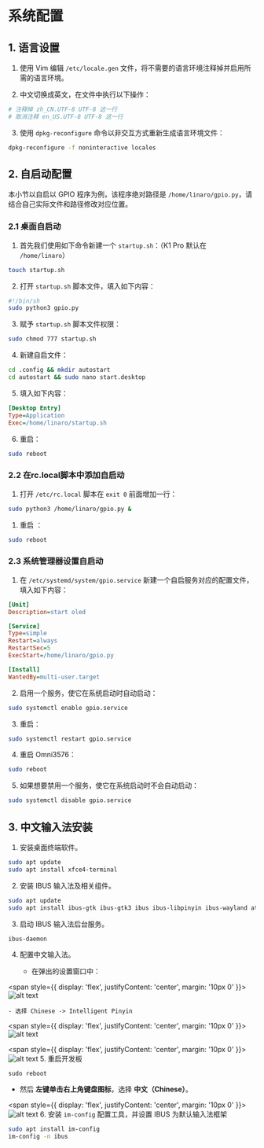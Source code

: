 # 系统配置 

## 1. 语言设置

1. 使用 Vim 编辑 `/etc/locale.gen` 文件，将不需要的语言环境注释掉并启用所需的语言环境。

2. 中文切换成英文，在文件中执行以下操作：

```bash
# 注释掉 zh_CN.UTF-8 UTF-8 这一行
# 取消注释 en_US.UTF-8 UTF-8 这一行
```

3. 使用 `dpkg-reconfigure` 命令以非交互方式重新生成语言环境文件：

```bash
dpkg-reconfigure -f noninteractive locales
```

## 2. 自启动配置

本小节以自启以 GPIO 程序为例，该程序绝对路径是 `/home/linaro/gpio.py`，请结合自己实际文件和路径修改对应位置。

### 2.1 桌面自启动

1. 首先我们使用如下命令新建一个 `startup.sh`：（K1 Pro 默认在 `/home/linaro`）

```bash
touch startup.sh
```

2. 打开 `startup.sh` 脚本文件，填入如下内容：

```bash
#!/bin/sh
sudo python3 gpio.py
```

3. 赋予 `startup.sh` 脚本文件权限：

```bash
sudo chmod 777 startup.sh
```

4. 新建自启文件：

```bash
cd .config && mkdir autostart
cd autostart && sudo nano start.desktop
```

5. 填入如下内容：

```ini
[Desktop Entry]
Type=Application
Exec=/home/linaro/startup.sh
```

6. 重启：

```bash
sudo reboot
```

### 2.2 在rc.local脚本中添加自启动

1. 打开 `/etc/rc.local` 脚本在 `exit 0` 前面增加一行：

```bash
sudo python3 /home/linaro/gpio.py &
```

1. 重启 ：

```bash
sudo reboot
```

### 2.3 系统管理器设置自启动

1. 在 `/etc/systemd/system/gpio.service` 新建一个自启服务对应的配置文件，填入如下内容：

```ini
[Unit]
Description=start oled

[Service]
Type=simple
Restart=always
RestartSec=5
ExecStart=/home/linaro/gpio.py

[Install]
WantedBy=multi-user.target
```

2. 启用一个服务，使它在系统启动时自动启动：

```bash
sudo systemctl enable gpio.service
```

3. 重启：

```bash
sudo systemctl restart gpio.service
```

4. 重启 Omni3576：

```bash
sudo reboot
```

5. 如果想要禁用一个服务，使它在系统启动时不会自动启动：

```bash
sudo systemctl disable gpio.service
```

## 3. 中文输入法安装

1. 安装桌面终端软件。

```bash
sudo apt update
sudo apt install xfce4-terminal
```

2. 安装 IBUS 输入法及相关组件。

```bash
sudo apt update
sudo apt install ibus-gtk ibus-gtk3 ibus ibus-libpinyin ibus-wayland at-spi2-core
```

3. 启动 IBUS 输入法后台服务。

```bash
ibus-daemon
```

4. 配置中文输入法。

   - 在弹出的设置窗口中：

<span style={{ 
  display: 'flex', 
  justifyContent: 'center',
  margin: '10px 0'
}}>
    ![alt text](/img/k1pro/debian/image.png)
</span>

    - 选择 Chinese -> Intelligent Pinyin

<span style={{ 
  display: 'flex', 
  justifyContent: 'center',
  margin: '10px 0'
}}>
    ![alt text](/img/k1pro/debian/image-1.png)
</span>

<span style={{ 
  display: 'flex', 
  justifyContent: 'center',
  margin: '10px 0'
}}>
    ![alt text](/img/k1pro/debian/image-2.png)
</span>
5. 重启开发板
   ```
   sudo reboot
   ```

   - 然后 **左键单击右上角键盘图标**，选择 **中文（Chinese）**。

<span style={{ 
  display: 'flex', 
  justifyContent: 'center',
  margin: '10px 0'
}}>
    ![alt text](/img/k1pro/debian/image-3.png)
</span>
6. 安装 `im-config` 配置工具，并设置 IBUS 为默认输入法框架

```bash
sudo apt install im-config
im-config -n ibus
```